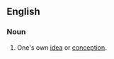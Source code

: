 ==English==

===Noun===
{{infl|en|noun|head=a [[bird]] [[of]] [[one]][['s]] [[own]] [[brain]]}}

# {{idiom}} One's own [[idea]] or [[conception]].